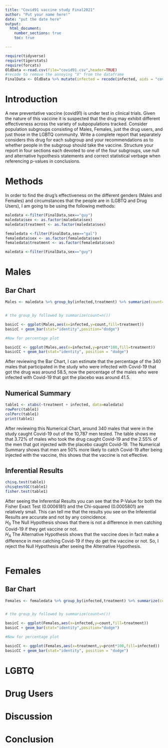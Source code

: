 ```yaml
---
title: "Covid91 vaccine study Final2021"
author: "Put your name here!"
date: "put the date here"
output: 
  html_document:
    number_sections: true
    toc: true

---
```


```r
require(tidyverse)
require(tigerstats)
require(forcats)
OldData <-read.csv(file="covid91.csv",header=TRUE)
#recode to remove the annoying "X" from the dataframe
FinalData <- OldData %>% mutate(infected = recode(infected, aids = "covid", none = "OK" )) %>% select(-one_of("X"))
```

# Introduction

A new  preventative vaccine (covid91) is under test in clinical trials. Given the nature of this vaccine it is suspected that the drug may exhibit different effectiveness across the variety of subpopulations tracked. Consider population subgroups consisting of Males, Females, just the drug users, and just those in the LGBTQ community. Write a complete report that separately considers this drug for each subgroup and your recommendations as to whether people in the subgroup should take the vaccine. Structure your report in four sections each devoted to one of the four subgroups, use null and alternative hypothesis statements and correct statistical verbage when referencing p-values in conclusions.

# Methods 
In order to find the drug's effectiveness on the different genders (Males and Females) and circumstances that the people are in (LGBTQ and Drug Users), I am going to be using the following methods: 

```r
maledata <-filter(FinalData,sex=="guy") 
maledata$sex <- as.factor(maledata$sex)  
maledata$treatment <- as.factor(maledata$sex)  

```

```r
femaledata <-filter(FinalData,sex=="gal") 
femaledata$sex <- as.factor(femaledata$sex) 
femaledata$treatment <- as.factor(femaledata$sex)  
```

```r
maledata <-filter(FinalData,sex=="guy") 
```

# Males 

## Bar Chart

```r
Males <- maledata %>% group_by(infected,treatment) %>% summarize(count=n()) %>% mutate(prcnt=count/sum(count))


# the group_by followed by summarize(count=n())

basicC <- ggplot(Males,aes(x=infected,y=count,fill=treatment))
basicC + geom_bar(stat="identity",position="dodge")

#Now for percentage plot

basicCC <- ggplot(Males,aes(x=infected,y=prcnt*100,fill=treatment)) 
basicCC + geom_bar(stat="identity", position = "dodge")
```

After reviewing the Bar Chart, I can estimate that the percentage of the 340 males that participated in the study who were infected with Covid-19 that got the drug was around 58.5, now the percentage of the males who were infected with Covid-19 that got the placebo was around 41.5. 

## Numerical Summary
```r
table1 <- xtabs(~treatment + infected, data=maledata)
rowPerc(table1)
colPerc(table1)
print(table1)
```

After reviewing this Numerical Chart, around 340 males that were in the study caught Covid-19 out of the 10,787 men tested. The table shows me that 3.72% of males who took the drug caught Covid-19 and the 2.55% of the men that got injected with the placebo caught Covid-19. The Numerical Summary shows that men are 50% more likely to catch Covid-19 after being injected with the vaccine, this shows that the vaccine is not effective. 

## Inferential Results
```r
chisq.test(table1)
chisqtestGC(table1)
fisher.test(table1)
```

After seeing the Inferential Results you can see that the P-Value for both the Fisher Exact Test (0.0006181) and the Chi-squared (0.0005801) are relatively small. This can tell me that the results you see on the Inferential Results are accurate and not by any coincidence.   
$H_0$ The Null Hypothesis shows that there is not a difference in men catching Covid-19 if they get vaccine or not.  
$H_A$ The Alternative Hypothesis shows that the vaccine does in fact make a difference in men catching Covid-19 if they do get the vaccine or not. So, I reject the Null Hypothesis after seeing the Alternative Hypothesis. 

```
```


# Females

## Bar Chart

```r
Females <- femaledata %>% group_by(infected,treatment) %>% summarize(count=n()) %>% mutate(prcnt=count/sum(count))


# the group_by followed by summarize(count=n())

basicC <- ggplot(Females,aes(x=infected,y=count,fill=treatment))
basicC + geom_bar(stat="identity",position="dodge")

#Now for percentage plot

basicCC <- ggplot(Females,aes(x=treatment,y=prcnt*100,fill=infected)) 
basicCC + geom_bar(stat="identity", position = "dodge")
```

# LGBTQ

# Drug Users 

# Discussion

# Conclusion 

